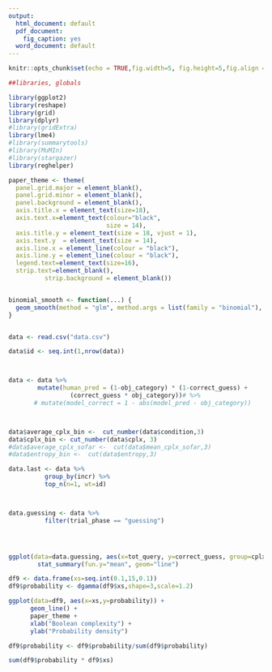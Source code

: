 ```yaml
---
output:
  html_document: default
  pdf_document:
    fig_caption: yes
  word_document: default
---
```


```r
knitr::opts_chunk$set(echo = TRUE,fig.width=5, fig.height=5,fig.align = "center",cache=TRUE)
```


```r
##libraries, globals

library(ggplot2)
library(reshape)
library(grid)
library(dplyr)
#library(gridExtra)
library(lme4)
#library(summarytools)
#library(MuMIn)
#library(stargazer)
library(reghelper)

paper_theme <- theme(
  panel.grid.major = element_blank(), 
  panel.grid.minor = element_blank(), 
  panel.background = element_blank(),
  axis.title.x = element_text(size=18),
  axis.text.x=element_text(colour="black", 
                           size = 14), 
  axis.title.y = element_text(size = 18, vjust = 1),
  axis.text.y  = element_text(size = 14),
  axis.line.x = element_line(colour = "black"), 
  axis.line.y = element_line(colour = "black"),
  legend.text=element_text(size=16),
  strip.text=element_blank(),
          strip.background = element_blank())


binomial_smooth <- function(...) {
  geom_smooth(method = "glm", method.args = list(family = "binomial"), ...)
}



```


```r


data <- read.csv("data.csv")

data$id <- seq.int(1,nrow(data))



data <- data %>%
        mutate(human_pred = (1-obj_category) * (1-correct_guess) + 
                 (correct_guess * obj_category))# %>%
       # mutate(model_correct = 1 - abs(model_pred - obj_category))



data$average_cplx_bin <-  cut_number(data$condition,3)
data$cplx_bin <- cut_number(data$cplx, 3)
#data$average_cplx_sofar <-  cut(data$mean_cplx_sofar,3)
#data$entropy_bin <-  cut(data$entropy,3)

data.last <- data %>%
          group_by(incr) %>%
          top_n(n=1, wt=id)



data.guessing <- data %>%
          filter(trial_phase == "guessing")





```



```r

ggplot(data=data.guessing, aes(x=tot_query, y=correct_guess, group=cplx_bin,color=cplx_bin)) +
        stat_summary(fun.y="mean", geom="line") 

```
```r
df9 <- data.frame(xs=seq.int(0.1,15,0.1))
df9$probability <- dgamma(df9$xs,shape=3,scale=1.2)

ggplot(data=df9, aes(x=xs,y=probability)) +
      geom_line() +
      paper_theme +
      xlab("Boolean complexity") +
      ylab("Probability density")

df9$probability <- df9$probability/sum(df9$probability)

sum(df9$probability * df9$xs)
```